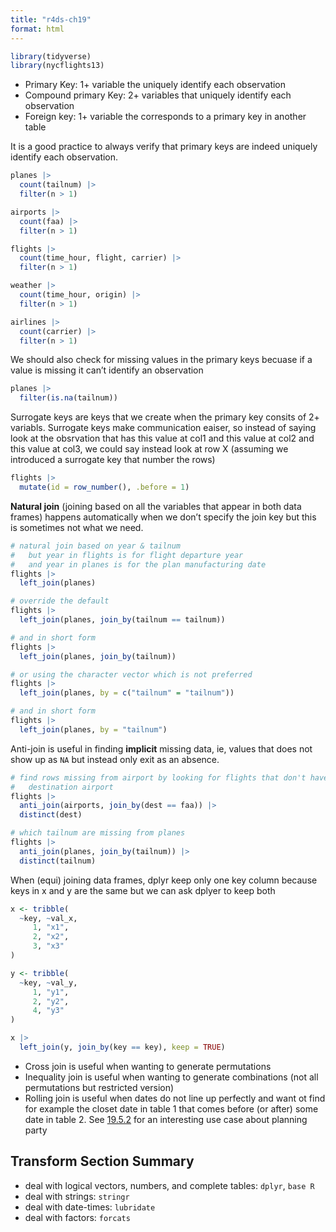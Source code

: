 ```yaml
---
title: "r4ds-ch19"
format: html
---
```


```r
library(tidyverse)
library(nycflights13)
```

- Primary Key: 1+ variable the uniquely identify each observation
- Compound primary Key: 2+ variables that uniquely identify each observation
- Foreign key: 1+ variable the corresponds to a primary key in another table

It is a good practice to always verify that primary keys are indeed uniquely identify each observation.
```r
planes |> 
  count(tailnum) |> 
  filter(n > 1)
```

```r
airports |> 
  count(faa) |> 
  filter(n > 1)
```

```r
flights |> 
  count(time_hour, flight, carrier) |> 
  filter(n > 1)
```

```r
weather |> 
  count(time_hour, origin) |> 
  filter(n > 1)
```

```r
airlines |> 
  count(carrier) |> 
  filter(n > 1)
```

We should also check for missing values in the primary keys becuase if a value is missing it can't identify an observation
```r
planes |> 
  filter(is.na(tailnum))
```

Surrogate keys are keys that we create when the primary key consits of 2+ variabls.  Surrogate keys make communication eaiser, so instead of saying look at the obsrvation that has this value at col1 and this value at col2 and this value at col3, we could say instead look at row X (assuming we introduced a surrogate key that number the rows)
```r
flights |> 
  mutate(id = row_number(), .before = 1)
```

**Natural join** (joining based on all the variables that appear in both data frames) happens automatically when we don't specify the join key but this is sometimes not what we need.
```r
# natural join based on year & tailnum
#   but year in flights is for flight departure year 
#   and year in planes is for the plan manufacturing date
flights |> 
  left_join(planes)

# override the default
flights |> 
  left_join(planes, join_by(tailnum == tailnum))

# and in short form
flights |> 
  left_join(planes, join_by(tailnum))

# or using the character vector which is not preferred
flights |> 
  left_join(planes, by = c("tailnum" = "tailnum"))

# and in short form
flights |> 
  left_join(planes, by = "tailnum")
```


Anti-join is useful in finding **implicit** missing data, ie, values that does not show up as `NA` but instead only exit as an absence.
```r
# find rows missing from airport by looking for flights that don't have a matching
#   destination airport
flights |> 
  anti_join(airports, join_by(dest == faa)) |> 
  distinct(dest)
```

```r
# which tailnum are missing from planes
flights |> 
  anti_join(planes, join_by(tailnum)) |> 
  distinct(tailnum)
```

When (equi) joining data frames, dplyr keep only one key column because keys in x and y are the same but we can ask dplyer to keep both
```r
x <- tribble(
  ~key, ~val_x,
     1, "x1",
     2, "x2",
     3, "x3"
)

y <- tribble(
  ~key, ~val_y,
     1, "y1",
     2, "y2",
     4, "y3"
)

x |> 
  left_join(y, join_by(key == key), keep = TRUE)
```

- Cross join is useful when wanting to generate permutations
- Inequality join is useful when wanting to generate combinations (not all permutations but restricted version)
- Rolling join is useful when dates do not line up perfectly and want ot find for example the closet date in table 1 that comes before (or after) some date in table 2.  See [19.5.2](https://r4ds.hadley.nz/joins.html#rolling-joins) for an interesting use case about planning party

## Transform Section Summary

- deal with logical vectors, numbers, and complete tables: `dplyr`, `base R`
- deal with strings: `stringr`
- deal with date-times: `lubridate`
- deal with factors: `forcats`
